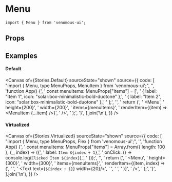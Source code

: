 
<Meta of={Stories} />

# Menu

```tsx
import { Menu } from 'venomous-ui';
```

## Props

<Controls />

## Examples

#### Default

<Canvas
  of={Stories.Default}
  sourceState="shown"
  source={{
    code: [
      "import { Menu, type MenuProps, MenuItem } from 'venomous-ui';",
      '',
      'function App() {',
      '  const menuItems: MenuProps["items"] = [',
      '    { label: "Item 1", icon: "solar:box-minimalistic-bold-duotone" },',
      '    { label: "Item 2", icon: "solar:box-minimalistic-bold-duotone" },',
      '  ];',
      '',
      '  return (',
      '    <Menu',
      '      height={200}',
      '      width={200}',
      '      items={menuItems}',
      '      renderItem={(item) => <MenuItem {...item} />}',
      '    />',
      '  );',
      '}',
    ].join('\n'),
  }}
/>

#### Virtualized

<Canvas
  of={Stories.Virtualized}
  sourceState="shown"
  source={{
    code: [
      "import { Menu, type MenuProps, Flex } from 'venomous-ui';",
      '',
      'function App() {',
      '  const menuItems: MenuProps["items"] = Array.from({ length: 100 }, (_, index) => ({',
      '    label: `Item ${index + 1}`,',
      '    onClick: () => console.log(`Clicked Item ${index}`),',
      '  }));',
      '',
      '  return (',
      '    <Menu',
      '      height={300}',
      '      width={300}',
      '      items={menuItems}',
      '      renderItem={(item, index) => (',
      '        <Flex row>',
      '          <Text text={`${index + 1}`} width={20}/>',
      '          <Text text={item.label} />',
      '        </Flex>',
      '      )}',
      '    />',
      '  );',
      '}',
    ].join('\n'),
  }}
/>
